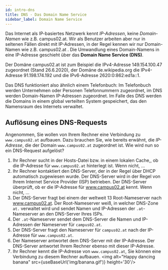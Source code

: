 ---
id: intro-dns
title: DNS - Das Domain Name Service
sidebar_label: Domain Name Service
---


Das Internet als IP-basiertes Netzwerk kennt *IP-Adressen*, keine *Domain-Namen* wie z.B. campus02.at. 
Wir als Benutzer arbeiten aber nur in seltenen Fällen direkt mit IP-Adressen, in der Regel kennen 
wir nur Domain-Namen wie z.B. campus02.at . Die Umwandlung eines Domain-Namens in eine IP-Adresse
geschieht über das **Domain Name Service (DNS)**.

Der Domäne campus02.at ist zum Beispiel die IPv4-Adresse 149.154.100.47 zugeordnet (Stand 26.6.2020),
der Domäne de.wikipedia.org die IPv4-Adresse 91.198.174.192 und die IPv6-Adresse 2620:0:862:ed1a::1.

Das DNS funktioniert also ähnlich einem Telefonbuch: Im Telefonbuch werden Unternehmen oder Personen
Telefonnummern zugeordnet, im DNS werden Domain-Namen IP-Adressen zugeordnet. Im Falle des DNS werden
die Domains in einem global verteilten System gespeichert, das den Namensraum des Internets verwaltet.

## Auflösung eines DNS-Requests

Angenommen, Sie wollen von Ihrem Rechner eine Verbindung zu `www.campus02.at` aufbauen. Dazu brauchen
Sie, wie bereits erwähnt, die *IP-Adresse*, die der Domain `www.campus02.at` zugeordnet ist. 
Wie wird nun so ein DNS-Request aufgelöst?
1. Ihr Rechner sucht in der Hosts-Datei bzw. in einem lokalen Cache,, ob die IP-Adresse für `www.campus02.at` hinterlegt ist. Wenn nicht, ...
2. Ihr Rechner kontaktiert den DNS-Server, der in der Regel über DHCP automatisch zugewiesen wurde.
Der DNS-Server wird in der Regel von Ihrem Internet Service Provider (ISP) betrieben. Der DNS-Server überprüft,
ob er die IP-Adresse für www.campus02.at kennt. Wenn nicht, ...
3. Der DNS-Server fragt bei einem der weltweit 13 Root-Nameserver nach www.campus02.at. Der Root-Nameserver
weiß, in welcher DNS-Zone `at.` verwaltet wird und sendet Namen und IP-Adressen der `.at`-Nameserver an
den DNS-Server Ihres ISPs.
4. Der `.at`-Nameserver sendet dem DNS-Server die Namen und IP-Adressen der Nameserver für `campus02.at`.
5. Der DNS-Server fragt den Nameserver für `campus02.at` nach der IP-Adresse für `www.campus02.at`. 
6. Der Nameserver antwortet dem DNS-Server mit der IP-Adresse. Der DNS-Server antwortet Ihrem Rechner ebenso
mit dieser IP-Adresse. 
7. Ihr Rechner kennt die IP-Adresse von `www.campus02.at`, 
Sie können eine Verbindung zu diesem Rechner aufbauen. <img alt="Happy dancing banana" src={useBaseUrl('img/banana.gif')} height='30'/>
